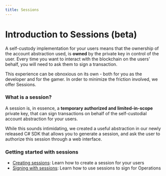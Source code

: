 ```yaml
---
title: Sessions
---
```


# Introduction to Sessions (beta)

A self-custody implementation for your users means that the ownership of the account abstraction used, is **owned** by the private key in control of the user. Every time you want to interact with the blockchain on the users' behalf, you will need to ask them to sign a transaction.

This experience can be obnoxious on its own - both for you as the developer and for the gamer. In order to minimize the friction involved, we offer Sessions.


### What is a session?

A session is, in essence, a **temporary authorized and limited-in-scope** private key, that can sign transactions on behalf of the self-custodial account abstraction for your users.

While this sounds intimidating, we created a useful abstraction in our newly released C# SDK that allows you to generate a session, and ask the user to authorize this session through a web interface. 


### Getting started with sessions

- [Creating sessions](/service/sessions/creating-sessions): Learn how to create a session for your users
- [Signing with sessions](/service/sessions/signing-with-sessions): Learn how to use sessions to sign for Operations
 